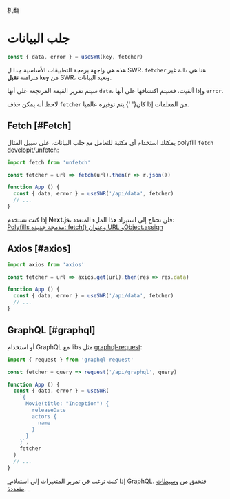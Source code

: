 
机翻

# جلب البيانات

```js
const { data, error } = useSWR(key, fetcher)
```

هذه هي واجهة برمجة التطبيقات الأساسية جدا ل SWR. `fetcher` هنا هي دالة غير متزامنة **تقبل `key`** من SWR، وتعيد البيانات. 
 
سيتم تمرير القيمة المرتجعة على أنها `data`، وإذا ألقيت، فسيتم اكتشافها على أنها `error`.

<Callout emoji="💡">
  لاحظ أنه يمكن حذف <code>fetcher</code> من المعلمات إذا كان{' '}
  <Link href="/docs/global-configuration">يتم توفيره عالميا</Link>.
</Callout>

## Fetch [#Fetch] 

 يمكنك استخدام أي مكتبة للتعامل مع جلب البيانات، على سبيل المثال polyfill `fetch` [developit/unfetch](https://github.com/developit/unfetch):

```js
import fetch from 'unfetch'

const fetcher = url => fetch(url).then(r => r.json())

function App () {
  const { data, error } = useSWR('/api/data', fetcher)
  // ...
}
```

<Callout emoji="💡">
  إذا كنت تستخدم <strong>Next.js</strong>، فلن تحتاج إلى استيراد هذا الملء المتعدد:<br/>
  <a target="_blank" rel="noopener" href="https://nextjs.org/blog/next-9-1-7#new-built-in-polyfills-fetch-url-and-objectassign">Polyfills مدمجة جديدة: fetch() وعنوان URL وObject.assign</a>
</Callout>

## Axios [#axios]

```js
import axios from 'axios'

const fetcher = url => axios.get(url).then(res => res.data)

function App () {
  const { data, error } = useSWR('/api/data', fetcher)
  // ...
}
```

## GraphQL [#graphql]

أو استخدام GraphQL مع libs مثل [graphql-request](https://github.com/prisma-labs/graphql-request):

```js
import { request } from 'graphql-request'

const fetcher = query => request('/api/graphql', query)

function App () {
  const { data, error } = useSWR(
    `{
      Movie(title: "Inception") {
        releaseDate
        actors {
          name
        }
      }
    }`,
    fetcher
  )
  // ...
}
```

_إذا كنت ترغب في تمرير المتغيرات إلى استعلام GraphQL، فتحقق من [وسيطات متعددة](/docs/arguments). _
